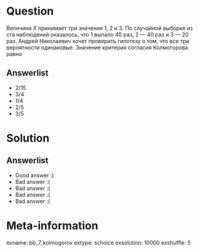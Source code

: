 Question
========

Величина $X$ принимает три значения $1$, $2$ и $3$. По случайной выборке из ста наблюдений оказалось, что $1$ выпало 40 раз, $2$ — 40 раз и $3$ — 20 раз. Андрей Николаевич хочет проверить гипотезу о том, что все три вероятности одинаковые. Значение критерия согласия Колмогорова равно


Answerlist
----------
*  $2/15$
*  $3/4$
*  $1/4$
*  $2/5$
*  $3/5$

Solution
========

Answerlist
----------
*  Good answer :)
*  Bad answer :(
*  Bad answer :(
*  Bad answer :(
*  Bad answer :(

Meta-information
================
exname: bb_7_kolmogorov
extype: schoice
exsolution: 10000
exshuffle: 5
